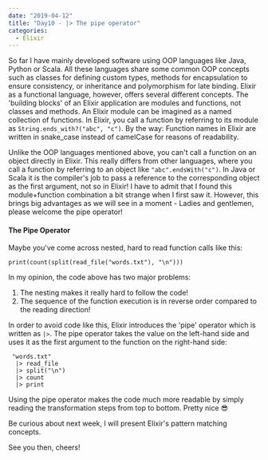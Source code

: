 ---
date: "2019-04-12"
title: "Day10 - |> The pipe operator"
categories:
  - Elixir
---

So far I have mainly developed software using OOP languages like Java, Python or Scala.
All these languages share some common OOP concepts such as classes for defining custom types, methods for encapsulation to ensure consistency, or inheritance and polymorphism for late binding.
Elixir as a functional language, however, offers several different concepts.
The 'building blocks' of an Elixir application are modules and functions, not classes and methods.
An Elixir module can be imagined as a named collection of functions.
In Elixir, you call a function by referring to its module as `String.ends_with?("abc", "c")`.
By the way: Function names in Elixir are written in snake_case instead of camelCase for reasons of readability.

Unlike the OOP languages mentioned above, you can't call a function on an object directly in Elixir.
This really differs from other languages, where you call a function by referring to an object like `"abc".endsWith("c")`.
In Java or Scala it is the compiler's job to pass a reference to the corresponding object as the first argument, not so in Elixir!
I have to admit that I found this module+function combination a bit strange when I first saw it.
However, this brings big advantages as we will see in a moment - Ladies and gentlemen, please welcome the pipe operator!

#### The Pipe Operator

Maybe you've come across nested, hard to read function calls like this:
````
print(count(split(read_file("words.txt"), "\n")))
````
In my opinion, the code above has two major problems:

1. The nesting makes it really hard to follow the code!
2. The sequence of the function execution is in reverse order compared to the reading direction!

In order to avoid code like this, Elixir introduces the 'pipe' operator which is written as `|>`.
The pipe operator takes the value on the left-hand side and uses it as the first argument to the function on the right-hand side:
````
 "words.txt"
  |> read_file
  |> split("\n")
  |> count
  |> print
````

Using the pipe operator makes the code much more readable by simply reading the transformation steps from top to bottom.
Pretty nice 😎

Be curious about next week, I will present Elixir's pattern matching concepts.

See you then, cheers!





